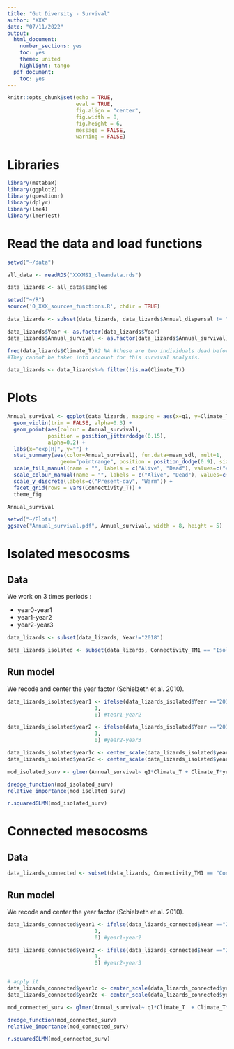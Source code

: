 ```yaml
---
title: "Gut Diversity - Survival"
author: "XXX"
date: "07/11/2022"
output:
  html_document:
    number_sections: yes
    toc: yes
    theme: united
    highlight: tango
  pdf_document:
    toc: yes
---
```


```r
knitr::opts_chunk$set(echo = TRUE,
                      eval = TRUE, 
                      fig.align = "center", 
                      fig.width = 8,
                      fig.height = 6, 
                      message = FALSE, 
                      warning = FALSE)
```

# Libraries
```r
library(metabaR)
library(ggplot2)
library(questionr)
library(dplyr)
library(lme4)
library(lmerTest)
```

# Read the data and load functions
```r
setwd("~/data")

all_data <- readRDS("XXXMS1_cleandata.rds")

data_lizards <- all_data$samples

setwd("~/R")
source('0_XXX_sources_functions.R', chdir = TRUE)
```

```r
data_lizards <- subset(data_lizards, data_lizards$Annual_dispersal != "1") # remove dispersers 

data_lizards$Year <- as.factor(data_lizards$Year)
data_lizards$Annual_survival <- as.factor(data_lizards$Annual_survival)

freq(data_lizards$Climate_T)#2 NA #these are two individuals dead before release but spent the previous year in the Metatron.
#They cannot be taken into account for this survival analysis.

data_lizards <- data_lizards%>% filter(!is.na(Climate_T))
```

# Plots

```r
Annual_survival <- ggplot(data_lizards, mapping = aes(x=q1, y=Climate_T, fill=Annual_survival)) +
  geom_violin(trim = FALSE, alpha=0.3) +
  geom_point(aes(colour = Annual_survival),
             position = position_jitterdodge(0.15), 
             alpha=0.2) +
  labs(x="exp(H)", y="") + 
  stat_summary(aes(color=Annual_survival), fun.data=mean_sdl, mult=1,
                 geom="pointrange", position = position_dodge(0.9), size=0.6) + 
  scale_fill_manual(name = "", labels = c("Alive", "Dead"), values=c("#009933", "#990000")) +
  scale_colour_manual(name = "", labels = c("Alive", "Dead"), values=c("#009933", "#990000")) +
  scale_y_discrete(labels=c("Present-day", "Warm")) +
  facet_grid(rows = vars(Connectivity_T)) +
  theme_fig

Annual_survival
```

<!-- Save plot --> 
```r
setwd("~/Plots")
ggsave("Annual_survival.pdf", Annual_survival, width = 8, height = 5)
```

# Isolated mesocosms

## Data 

We work on 3 times periods :

- year0-year1
- year1-year2
- year2-year3

```r
data_lizards <- subset(data_lizards, Year!="2018")

data_lizards_isolated <- subset(data_lizards, Connectivity_TM1 == "Isolated")
```

## Run model 

We recode and center the year factor (Schielzeth et al. 2010). 
```r
data_lizards_isolated$year1 <- ifelse(data_lizards_isolated$Year =="2016", 
                            1, 
                            0) #tear1-year2

data_lizards_isolated$year2 <- ifelse(data_lizards_isolated$Year =="2017", 
                            1, 
                            0) #year2-year3

data_lizards_isolated$year1c <- center_scale(data_lizards_isolated$year1)
data_lizards_isolated$year2c <- center_scale(data_lizards_isolated$year2)
```

```r
mod_isolated_surv <- glmer(Annual_survival~ q1*Climate_T + Climate_T*year1c + Climate_T*year2c + q1*year1c + q1*year2c + SVL + Age_class + Sex + (1|Code) + (1|Mesocosm_T), data=data_lizards_isolated, family=binomial(link="logit"))

dredge_function(mod_isolated_surv)
relative_importance(mod_isolated_surv)

r.squaredGLMM(mod_isolated_surv)
```

# Connected mesocosms 

## Data
```r
data_lizards_connected <- subset(data_lizards, Connectivity_TM1 == "Connected")
```

## Run model

We recode and center the year factor (Schielzeth et al. 2010). 
```r
data_lizards_connected$year1 <- ifelse(data_lizards_connected$Year =="2016", 
                            1, 
                            0) #year1-year2

data_lizards_connected$year2 <- ifelse(data_lizards_connected$Year =="2017", 
                            1, 
                            0) #year2-year3


# apply it
data_lizards_connected$year1c <- center_scale(data_lizards_connected$year1)
data_lizards_connected$year2c <- center_scale(data_lizards_connected$year2)
```

```r
mod_connected_surv <- glmer(Annual_survival~ q1*Climate_T  + Climate_T*year1c + Climate_T*year2c + q1*year16c + q1*year2c + SVL + Age_class + Sex + (1|Code) + (1|Mesocosm_T), data=data_lizards_connected, family=binomial(link="logit"))

dredge_function(mod_connected_surv)
relative_importance(mod_connected_surv)

r.squaredGLMM(mod_connected_surv)
```


